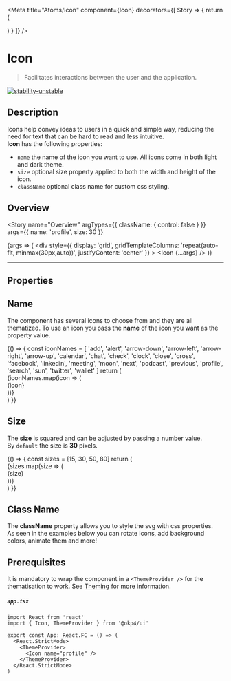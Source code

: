 
<Meta
  title="Atoms/Icon"
  component={Icon}
  decorators={[
    Story => {
      return (
        <ThemeProvider>
          <div className="component-story-main">
            <ThemeSwitcher />
            <Story />
          </div>
        </ThemeProvider>
      )
    }
  ]}
/>

# Icon

> Facilitates interactions between the user and the application.

[![stability-unstable](https://img.shields.io/badge/stability-unstable-yellow.svg)](https://github.com/emersion/stability-badges#unstable)

## Description

Icons help convey ideas to users in a quick and simple way,
reducing the need for text that can be hard to read and less intuitive.  
**Icon** has the following properties:

- `name` the name of the icon you want to use. All icons come in both light and dark theme.
- `size` optional size property applied to both the width and height of the icon.
- `className` optional class name for custom css styling.

## Overview

<Story
  name="Overview"
  argTypes={{ className: { control: false } }}
  args={{ name: 'profile', size: 30 }}
>
  {args => (
    <div
      style={{
        display: 'grid',
        gridTemplateColumns: 'repeat(auto-fit, minmax(30px,auto))',
        justifyContent: 'center'
      }}
    >
      <Icon {...args} />
    </div>
  )}
</Story>

---

## Properties

<ArgsTable story="Overview" />

## Name

The component has several icons to choose from and they are all thematized. To use an icon you pass
the **name** of the icon you want as the property value.

<Canvas>
  <Story name="Name">
    {() => {
      const iconNames = [
        'add',
        'alert',
        'arrow-down',
        'arrow-left',
        'arrow-right',
        'arrow-up',
        'calendar',
        'chat',
        'check',
        'clock',
        'close',
        'cross',
        'facebook',
        'linkedin',
        'meeting',
        'moon',
        'next',
        'podcast',
        'previous',
        'profile',
        'search',
        'sun',
        'twitter',
        'wallet'
      ]
      return (
        <div
          style={{
            display: 'grid',
            gridTemplateColumns: 'repeat(auto-fit, minmax(100px,100px))',
            justifyContent: 'center',
            gap: '10px'
          }}
        >
          {iconNames.map(icon => (
            <div className="icon-card" key={icon}>
              <Icon name={icon} />
              <Typography as="span" fontSize="x-small" fontFamily="secondary">
                {icon}
              </Typography>
            </div>
          ))}
        </div>
      )
    }}
  </Story>
</Canvas>

## Size

The **size** is squared and can be adjusted by passing a number value.  
By `default` the size is **30** pixels.

<Canvas>
  <Story name="Size">
    {() => {
      const sizes = [15, 30, 50, 80]
      return (
        <div
          style={{
            display: 'grid',
            gridTemplateColumns: 'repeat(auto-fit, minmax(75px,auto))',
            justifyContent: 'center',
            justifyItems: 'center',
            alignItems: 'center',
            gap: '10px'
          }}
        >
          {sizes.map(size => (
            <div className="icon-size" key={size}>
              <Icon name="wallet" size={size} />
              <Typography as="span" fontSize="x-small" fontFamily="secondary">
                {size}
              </Typography>
            </div>
          ))}
        </div>
      )
    }}
  </Story>
</Canvas>

## Class Name

The **className** property allows you to style the svg with css properties.  
As seen in the examples below you can rotate icons, add background colors, animate them and more!

<Canvas>
  <Story name="Class Name">
    <div
      style={{
        display: 'grid',
        gridTemplateColumns: 'repeat(auto-fit, minmax(30px,auto))',
        justifyContent: 'center',
        gap: '30px'
      }}
    >
      <Icon name="add" className="rotate-add" />
      <Icon name="arrow-right" className="bg-arrow-right" />
      <Icon name="chat" className="bouncing-chat" />
    </div>
  </Story>
</Canvas>

## Prerequisites

It is mandatory to wrap the component in a `<ThemeProvider />` for the thematisation to work.
See <a href="?path=/docs/atoms-brand-identity-theming--theming">Theming</a> for more information.

##### **`app.tsx`**

```tsx
import React from 'react'
import { Icon, ThemeProvider } from '@okp4/ui'

export const App: React.FC = () => (
  <React.StrictMode>
    <ThemeProvider>
      <Icon name="profile" />
    </ThemeProvider>
  </React.StrictMode>
)
```
